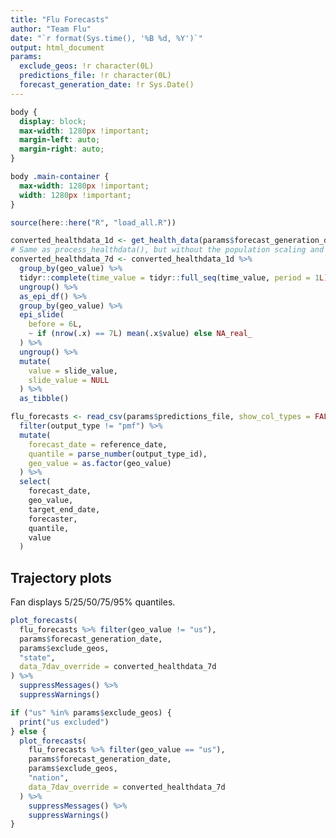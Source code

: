 ```yaml
---
title: "Flu Forecasts"
author: "Team Flu"
date: "`r format(Sys.time(), '%B %d, %Y')`"
output: html_document
params:
  exclude_geos: !r character(0L)
  predictions_file: !r character(0L)
  forecast_generation_date: !r Sys.Date()
---
```


```css
body {
  display: block;
  max-width: 1280px !important;
  margin-left: auto;
  margin-right: auto;
}

body .main-container {
  max-width: 1280px !important;
  width: 1280px !important;
}
```

```r
source(here::here("R", "load_all.R"))

converted_healthdata_1d <- get_health_data(params$forecast_generation_date)
# Same as process_healthdata(), but without the population scaling and keep as 7 day sums
converted_healthdata_7d <- converted_healthdata_1d %>%
  group_by(geo_value) %>%
  tidyr::complete(time_value = tidyr::full_seq(time_value, period = 1L)) %>%
  ungroup() %>%
  as_epi_df() %>%
  group_by(geo_value) %>%
  epi_slide(
    before = 6L,
    ~ if (nrow(.x) == 7L) mean(.x$value) else NA_real_
  ) %>%
  ungroup() %>%
  mutate(
    value = slide_value,
    slide_value = NULL
  ) %>%
  as_tibble()

flu_forecasts <- read_csv(params$predictions_file, show_col_types = FALSE) %>%
  filter(output_type != "pmf") %>%
  mutate(
    forecast_date = reference_date,
    quantile = parse_number(output_type_id),
    geo_value = as.factor(geo_value)
  ) %>%
  select(
    forecast_date,
    geo_value,
    target_end_date,
    forecaster,
    quantile,
    value
  )
```

## Trajectory plots

Fan displays 5/25/50/75/95% quantiles.

```r
plot_forecasts(
  flu_forecasts %>% filter(geo_value != "us"),
  params$forecast_generation_date,
  params$exclude_geos,
  "state",
  data_7dav_override = converted_healthdata_7d
) %>%
  suppressMessages() %>%
  suppressWarnings()
```

```r
if ("us" %in% params$exclude_geos) {
  print("us excluded")
} else {
  plot_forecasts(
    flu_forecasts %>% filter(geo_value == "us"),
    params$forecast_generation_date,
    params$exclude_geos,
    "nation",
    data_7dav_override = converted_healthdata_7d
  ) %>%
    suppressMessages() %>%
    suppressWarnings()
}
```
